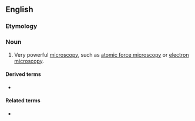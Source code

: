 ==English==

===Etymology===
{{prefix|en|super|microscopy}}

===Noun===
{{en-noun|-}}

# {{lb|en|sciences}} Very powerful [[microscopy]], such as [[atomic force microscopy]] or [[electron microscopy]].

====Derived terms====
* {{l|en|supermicroscopic}}

====Related terms====
* {{l|en|supermicroscope}}